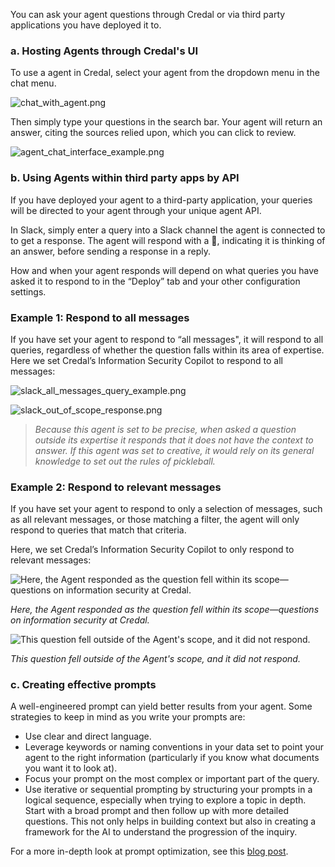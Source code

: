 You can ask your agent questions through Credal or via third party applications you have deployed it to.

### a. **Hosting Agents through Credal's UI**

To use a agent in Credal, select your agent from the dropdown menu in the chat menu.

![chat_with_agent.png](/docs/assets/copilots/chat_with_copilot.png)

Then simply type your questions in the search bar. Your agent will return an answer, citing the sources relied upon, which you can click to review.

![agent_chat_interface_example.png](/docs/assets/copilots/copilot_chat_interface_example.png)

### b. Using Agents within **third party apps** by API

If you have deployed your agent to a third-party application, your queries will be directed to your agent through your unique agent API.

In Slack, simply enter a query into a Slack channel the agent is connected to to get a response. The agent will respond with a 🧠, indicating it is thinking of an answer, before sending a response in a reply.

How and when your agent responds will depend on what queries you have asked it to respond to in the “Deploy” tab and your other configuration settings.

### **Example 1: Respond to all messages**

If you have set your agent to respond to “all messages", it will respond to all queries, regardless of whether the question falls within its area of expertise. Here we set Credal’s Information Security Copilot to respond to all messages:

![slack_all_messages_query_example.png](/docs/assets/copilots/slack_all_messages_query_example.png)

![slack_out_of_scope_response.png](/docs/assets/copilots/slack_out_of_scope_response.png)

> _Because this agent is set to be precise, when asked a question outside its expertise it responds that it does not have the context to answer. If this agent was set to creative, it would rely on its general knowledge to set out the rules of pickleball._

### **Example 2: Respond to relevant messages**

If you have set your agent to respond to only a selection of messages, such as all relevant messages, or those matching a filter, the agent will only respond to queries that match that criteria.

Here, we set Credal’s Information Security Copilot to only respond to relevant messages:

![*Here, the Agent responded as the question fell within its scope—questions on information security at Credal.*](/docs/assets/copilots/slack_relevant_query_response.png)

_Here, the Agent responded as the question fell within its scope—questions on information security at Credal._

![*This question fell outside of the Agent's scope, and it did not respond.*](/docs/assets/copilots/slack_ignored_query_example.png)

_This question fell outside of the Agent's scope, and it did not respond._

### c. Creating effective prompts

A well-engineered prompt can yield better results from your agent. Some strategies to keep in mind as you write your prompts are:

- Use clear and direct language.
- Leverage keywords or naming conventions in your data set to point your agent to the right information (particularly if you know what documents you want it to look at).
- Focus your prompt on the most complex or important part of the query.
- Use iterative or sequential prompting by structuring your prompts in a logical sequence, especially when trying to explore a topic in depth. Start with a broad prompt and then follow up with more detailed questions. This not only helps in building context but also in creating a framework for the AI to understand the progression of the inquiry.

For a more in-depth look at prompt optimization, see this [blog post](https://www.credal.ai/blog/takeaways-from-using-llms-on-corporate-documents).
